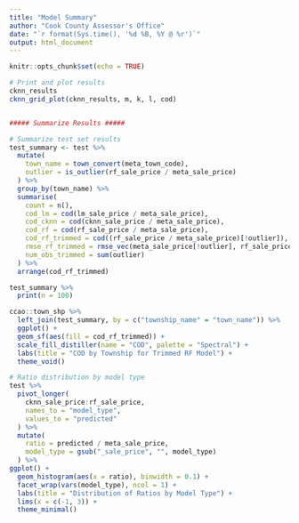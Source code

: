 ---
title: "Model Summary"
author: "Cook County Assessor's Office"
date: "`r format(Sys.time(), '%d %B, %Y @ %r')`"
output: html_document
---

```{r setup, include=FALSE}
knitr::opts_chunk$set(echo = TRUE)
```


```{r}

# Print and plot results
cknn_results
cknn_grid_plot(cknn_results, m, k, l, cod)


##### Summarize Results #####

# Summarize test set results
test_summary <- test %>%
  mutate(
    town_name = town_convert(meta_town_code),
    outlier = is_outlier(rf_sale_price / meta_sale_price)
  ) %>%
  group_by(town_name) %>%
  summarise(
    count = n(),
    cod_lm = cod(lm_sale_price / meta_sale_price),
    cod_cknn = cod(cknn_sale_price / meta_sale_price),
    cod_rf = cod(rf_sale_price / meta_sale_price),
    cod_rf_trimmed = cod((rf_sale_price / meta_sale_price)[!outlier]),
    rmse_rf_trimmed = rmse_vec(meta_sale_price[!outlier], rf_sale_price[!outlier]),
    num_obs_trimmed = sum(outlier)
  ) %>%
  arrange(cod_rf_trimmed) 

test_summary %>%
  print(n = 100)

ccao::town_shp %>%
  left_join(test_summary, by = c("township_name" = "town_name")) %>%
  ggplot() +
  geom_sf(aes(fill = cod_rf_trimmed)) +
  scale_fill_distiller(name = "COD", palette = "Spectral") +
  labs(title = "COD by Township for Trimmed RF Model") +
  theme_void()

# Ratio distribution by model type
test %>%
  pivot_longer(
    cknn_sale_price:rf_sale_price,
    names_to = "model_type",
    values_to = "predicted"
  ) %>%
  mutate(
    ratio = predicted / meta_sale_price,
    model_type = gsub("_sale_price", "", model_type)
  ) %>%
ggplot() +
  geom_histogram(aes(x = ratio), binwidth = 0.1) +
  facet_wrap(vars(model_type), ncol = 1) +
  labs(title = "Distribution of Ratios by Model Type") +
  lims(x = c(-1, 3)) +
  theme_minimal() 
```

